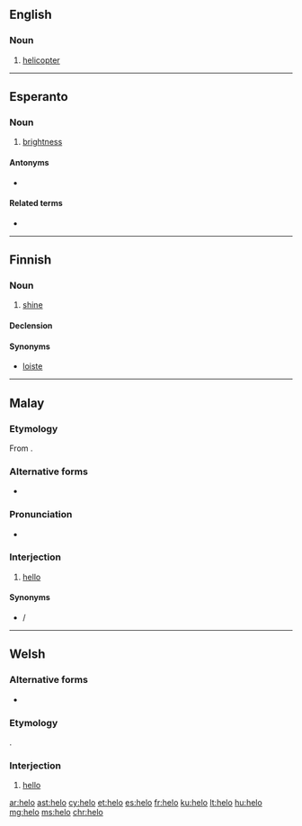 ==English==

===Noun===
{{en-noun}}

# {{context|military|slang|lang=en}} [[helicopter]]

----

==Esperanto==

===Noun===
{{eo-head|-}}

# [[brightness]]

====Antonyms====
* {{l|eo|malhelo}}

====Related terms====
* {{l|eo|hela}}

----

==Finnish==

===Noun===
{{fi-noun}}

# {{context|rare|lang=fi}} [[shine]]

====Declension====
{{fi-decl-valo|hel|||o|a}}

====Synonyms====
* [[loiste]]

----

==Malay==

===Etymology===
From {{etyl|en|ms}} {{term|hello|lang=en}}.

===Alternative forms===
* {{l|ms|هيلو|sc=Arab}}

===Pronunciation===
* {{a|Bahasa Baku}} {{IPA|/helo/|lang=ms}}

===Interjection===
{{head|ms|interjection|Jawi spelling|هيلو}}

# [[hello]]

====Synonyms====
* {{l|ms|halo}} / {{l|ms|هلو|sc=Arab}}

----

==Welsh==

===Alternative forms===
* {{l|cy|hylo}}

===Etymology===
{{borrowing|en|hello|lang=cy}}.

===Interjection===
{{head|cy|interjection}}

# [[hello]] {{gloss|greeting}}

[[ar:helo]]
[[ast:helo]]
[[cy:helo]]
[[et:helo]]
[[es:helo]]
[[fr:helo]]
[[ku:helo]]
[[lt:helo]]
[[hu:helo]]
[[mg:helo]]
[[ms:helo]]
[[chr:helo]]